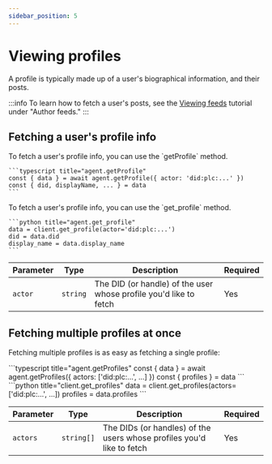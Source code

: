 ```yaml
---
sidebar_position: 5
---
```



# Viewing profiles

A profile is typically made up of a user's biographical information, and their
posts.

:::info
To learn how to fetch a user's posts, see the [Viewing
feeds](/docs/tutorials/viewing-feeds#author-feeds) tutorial under "Author
feeds."
:::

## Fetching a user's profile info

<Tabs groupId="sdk">
  <TabItem value="ts" label="Typescript">
    To fetch a user's profile info, you can use the `getProfile` method.

    ```typescript title="agent.getProfile"
    const { data } = await agent.getProfile({ actor: 'did:plc:...' })
    const { did, displayName, ... } = data
    ```
  </TabItem>
  <TabItem value="python" label="Python">
    To fetch a user's profile info, you can use the `get_profile` method.

    ```python title="agent.get_profile"
    data = client.get_profile(actor='did:plc:...')
    did = data.did
    display_name = data.display_name
    ```
  </TabItem>
</Tabs>

| Parameter | Type     | Description                                           | Required |
| --------- | -------- | ----------------------------------------------------- | -------- |
| `actor`   | `string` | The DID (or handle) of the user whose profile you'd like to fetch | Yes      |

## Fetching multiple profiles at once

Fetching multiple profiles is as easy as fetching a single profile:

<Tabs groupId="sdk">
  <TabItem value="ts" label="Typescript">
    ```typescript title="agent.getProfiles"
    const { data } = await agent.getProfiles({ actors: ['did:plc:...', ...] })
    const { profiles } = data
    ```
  </TabItem>
  <TabItem value="python" label="Python">
    ```python title="client.get_profiles"
    data = client.get_profiles(actors=['did:plc:...', ...])
    profiles = data.profiles
    ```
  </TabItem>
</Tabs>

| Parameter | Type     | Description                                           | Required |
| --------- | -------- | ----------------------------------------------------- | -------- |
| `actors`   | `string[]` | The DIDs (or handles) of the users whose profiles you'd like to fetch | Yes      |
